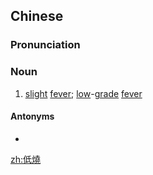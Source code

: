 {{also|低烧}}
==Chinese==
{{zh-forms|s=低烧}}

===Pronunciation===
{{zh-pron
|m=dīshāo
|c=dai1 siu1
|cat=n
}}

===Noun===
{{zh-noun}}

# {{lb|zh|medicine}} [[slight]] [[fever]]; [[low]]-[[grade]] [[fever]]

====Antonyms====
* {{zh-l|高燒}}

[[zh:低燒]]